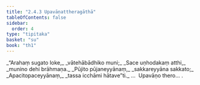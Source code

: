 ```yaml
---
title: "2.4.3 Upavāṇattheragāthā"
tableOfContents: false
sidebar:
  order: 4
type: "tipitaka"
basket: "su"
book: "th1"
---
```



<DynamicBreadcrumb />

<Division number="185" book="th1">

<Paragraph number="376" type="verses" book="th1">
_“Arahaṃ sugato loke,_  
_vātehābādhiko muni;_  
_Sace uṇhodakaṃ atthi,_  
_munino dehi brāhmaṇa._  

</Paragraph>

</Division>
<Division number="186" book="th1">

<Paragraph number="377" type="verses" book="th1">
_Pūjito pūjaneyyānaṃ,_  
_sakkareyyāna sakkato;_  
_Apacitopaceyyānaṃ,_  
_tassa icchāmi hātave”ti._  


</Paragraph>
</Division>

<Paragraph number="378" type="center" book="th1">
…  Upavāṇo thero… .
</Paragraph>